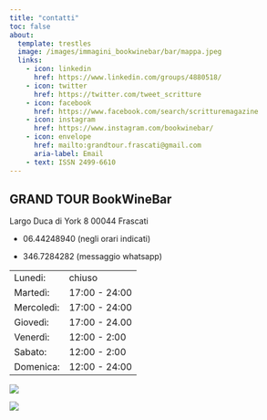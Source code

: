 ```yaml
---
title: "contatti"
toc: false
about:
  template: trestles
  image: /images/immagini_bookwinebar/bar/mappa.jpeg
  links:
    - icon: linkedin
      href: https://www.linkedin.com/groups/4880518/
    - icon: twitter
      href: https://twitter.com/tweet_scritture
    - icon: facebook
      href: https://www.facebook.com/search/scritturemagazine
    - icon: instagram
      href: https://www.instagram.com/bookwinebar/
    - icon: envelope
      href: mailto:grandtour.frascati@gmail.com
      aria-label: Email
    - text: ISSN 2499-6610
---
```


## GRAND TOUR BookWineBar

Largo Duca di York 8 00044 Frascati

-   06.44248940 (negli orari indicati)

-   346.7284282 (messaggio whatsapp)

|            |               |
|------------|---------------|
| Lunedi:    | chiuso        |
| Martedì:   | 17:00 - 24:00 |
| Mercoledì: | 17:00 - 24:00 |
| Giovedì:   | 17:00 - 24.00 |
| Venerdì:   | 12:00 - 2:00  |
| Sabato:    | 12:00 - 2:00  |
| Domenica:  | 12:00 - 24:00 |

![](images/immagini_bookwinebar/bar/Fuorinew.jpeg){fig-align="left"}

![](images/immagini_bookwinebar/bar/albar.jpg){fig-align="left"}
